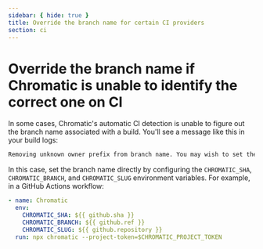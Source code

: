 ```yaml
---
sidebar: { hide: true }
title: Override the branch name for certain CI providers
section: ci
---
```


# Override the branch name if Chromatic is unable to identify the correct one on CI

In some cases, Chromatic's automatic CI detection is unable to figure out the branch name associated with a build. You'll see a message like this in your build logs:

```bash
Removing unknown owner prefix from branch name. You may wish to set the branch directly to avoid incorrect values.
```

In this case, set the branch name directly by configuring the `CHROMATIC_SHA`, `CHROMATIC_BRANCH`, and `CHROMATIC_SLUG` environment variables. For example, in a GitHub Actions workflow:

```yaml
- name: Chromatic
  env:
    CHROMATIC_SHA: ${{ github.sha }}
    CHROMATIC_BRANCH: ${{ github.ref }}
    CHROMATIC_SLUG: ${{ github.repository }}
  run: npx chromatic --project-token=$CHROMATIC_PROJECT_TOKEN
```
